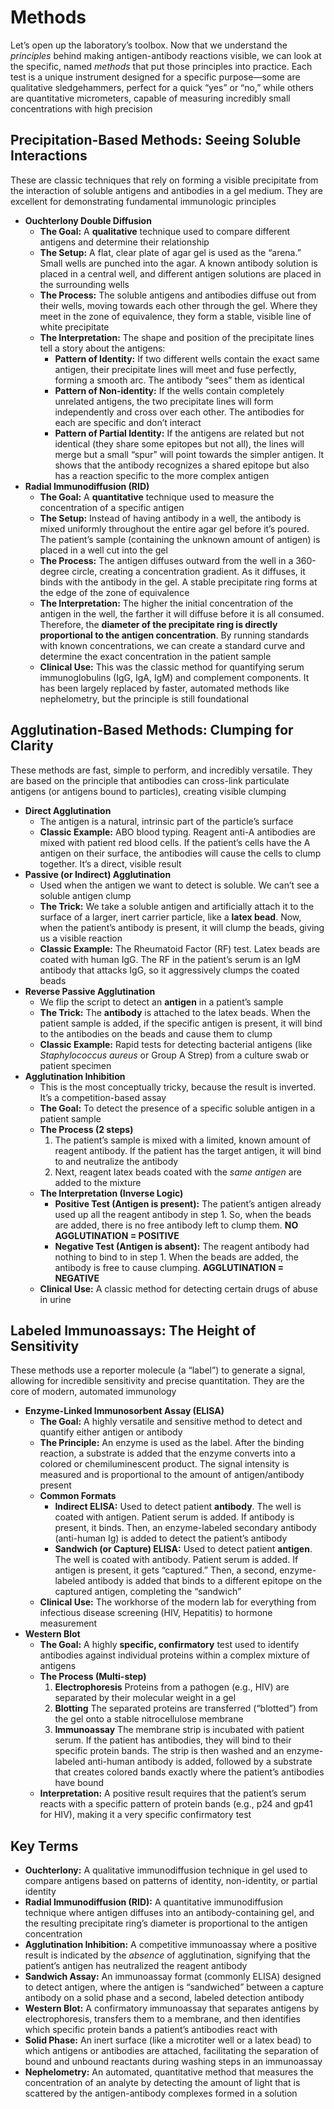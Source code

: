 # Methods {-}

Let's open up the laboratory's toolbox. Now that we understand the *principles* behind making antigen-antibody reactions visible, we can look at the specific, named *methods* that put those principles into practice. Each test is a unique instrument designed for a specific purpose—some are qualitative sledgehammers, perfect for a quick "yes" or "no," while others are quantitative micrometers, capable of measuring incredibly small concentrations with high precision

## **Precipitation-Based Methods: Seeing Soluble Interactions** {-}

These are classic techniques that rely on forming a visible precipitate from the interaction of soluble antigens and antibodies in a gel medium. They are excellent for demonstrating fundamental immunologic principles

*   **Ouchterlony Double Diffusion**
    *   **The Goal:** A **qualitative** technique used to compare different antigens and determine their relationship
    *   **The Setup:** A flat, clear plate of agar gel is used as the "arena." Small wells are punched into the agar. A known antibody solution is placed in a central well, and different antigen solutions are placed in the surrounding wells
    *   **The Process:** The soluble antigens and antibodies diffuse out from their wells, moving towards each other through the gel. Where they meet in the zone of equivalence, they form a stable, visible line of white precipitate
    *   **The Interpretation:** The shape and position of the precipitate lines tell a story about the antigens:
        *   **Pattern of Identity:** If two different wells contain the exact same antigen, their precipitate lines will meet and fuse perfectly, forming a smooth arc. The antibody "sees" them as identical
        *   **Pattern of Non-identity:** If the wells contain completely unrelated antigens, the two precipitate lines will form independently and cross over each other. The antibodies for each are specific and don't interact
        *   **Pattern of Partial Identity:** If the antigens are related but not identical (they share some epitopes but not all), the lines will merge but a small "spur" will point towards the simpler antigen. It shows that the antibody recognizes a shared epitope but also has a reaction specific to the more complex antigen

*   **Radial Immunodiffusion (RID)**
    *   **The Goal:** A **quantitative** technique used to measure the concentration of a specific antigen
    *   **The Setup:** Instead of having antibody in a well, the antibody is mixed uniformly throughout the entire agar gel before it's poured. The patient's sample (containing the unknown amount of antigen) is placed in a well cut into the gel
    *   **The Process:** The antigen diffuses outward from the well in a 360-degree circle, creating a concentration gradient. As it diffuses, it binds with the antibody in the gel. A stable precipitate ring forms at the edge of the zone of equivalence
    *   **The Interpretation:** The higher the initial concentration of the antigen in the well, the farther it will diffuse before it is all consumed. Therefore, the **diameter of the precipitate ring is directly proportional to the antigen concentration**. By running standards with known concentrations, we can create a standard curve and determine the exact concentration in the patient sample
    *   **Clinical Use:** This was the classic method for quantifying serum immunoglobulins (IgG, IgA, IgM) and complement components. It has been largely replaced by faster, automated methods like nephelometry, but the principle is still foundational

## **Agglutination-Based Methods: Clumping for Clarity** {-}

These methods are fast, simple to perform, and incredibly versatile. They are based on the principle that antibodies can cross-link particulate antigens (or antigens bound to particles), creating visible clumping

*   **Direct Agglutination**
    *   The antigen is a natural, intrinsic part of the particle's surface
    *   **Classic Example:** ABO blood typing. Reagent anti-A antibodies are mixed with patient red blood cells. If the patient's cells have the A antigen on their surface, the antibodies will cause the cells to clump together. It's a direct, visible result

*   **Passive (or Indirect) Agglutination**
    *   Used when the antigen we want to detect is soluble. We can't see a soluble antigen clump
    *   **The Trick:** We take a soluble antigen and artificially attach it to the surface of a larger, inert carrier particle, like a **latex bead**. Now, when the patient's antibody is present, it will clump the beads, giving us a visible reaction
    *   **Classic Example:** The Rheumatoid Factor (RF) test. Latex beads are coated with human IgG. The RF in the patient's serum is an IgM antibody that attacks IgG, so it aggressively clumps the coated beads

*   **Reverse Passive Agglutination**
    *   We flip the script to detect an **antigen** in a patient's sample
    *   **The Trick:** The **antibody** is attached to the latex beads. When the patient sample is added, if the specific antigen is present, it will bind to the antibodies on the beads and cause them to clump
    *   **Classic Example:** Rapid tests for detecting bacterial antigens (like *Staphylococcus aureus* or Group A Strep) from a culture swab or patient specimen

*   **Agglutination Inhibition**
    *   This is the most conceptually tricky, because the result is inverted. It's a competition-based assay
    *   **The Goal:** To detect the presence of a specific soluble antigen in a patient sample
    *   **The Process (2 steps)**
        1.  The patient's sample is mixed with a limited, known amount of reagent antibody. If the patient has the target antigen, it will bind to and neutralize the antibody
        2.  Next, reagent latex beads coated with the *same antigen* are added to the mixture
    *   **The Interpretation (Inverse Logic)**
        *   **Positive Test (Antigen is present):** The patient's antigen already used up all the reagent antibody in step 1. So, when the beads are added, there is no free antibody left to clump them. **NO AGGLUTINATION = POSITIVE**
        *   **Negative Test (Antigen is absent):** The reagent antibody had nothing to bind to in step 1. When the beads are added, the antibody is free to cause clumping. **AGGLUTINATION = NEGATIVE**
    *   **Clinical Use:** A classic method for detecting certain drugs of abuse in urine

## **Labeled Immunoassays: The Height of Sensitivity** {-}

These methods use a reporter molecule (a "label") to generate a signal, allowing for incredible sensitivity and precise quantitation. They are the core of modern, automated immunology

*   **Enzyme-Linked Immunosorbent Assay (ELISA)**
    *   **The Goal:** A highly versatile and sensitive method to detect and quantify either antigen or antibody
    *   **The Principle:** An enzyme is used as the label. After the binding reaction, a substrate is added that the enzyme converts into a colored or chemiluminescent product. The signal intensity is measured and is proportional to the amount of antigen/antibody present
    *   **Common Formats**
        *   **Indirect ELISA:** Used to detect patient **antibody**. The well is coated with antigen. Patient serum is added. If antibody is present, it binds. Then, an enzyme-labeled secondary antibody (anti-human Ig) is added to detect the patient's antibody
        *   **Sandwich (or Capture) ELISA:** Used to detect patient **antigen**. The well is coated with antibody. Patient serum is added. If antigen is present, it gets "captured." Then, a second, enzyme-labeled antibody is added that binds to a different epitope on the captured antigen, completing the "sandwich"
    *   **Clinical Use:** The workhorse of the modern lab for everything from infectious disease screening (HIV, Hepatitis) to hormone measurement

*   **Western Blot**
    *   **The Goal:** A highly **specific, confirmatory** test used to identify antibodies against individual proteins within a complex mixture of antigens
    *   **The Process (Multi-step)**
        1.  **Electrophoresis** Proteins from a pathogen (e.g., HIV) are separated by their molecular weight in a gel
        2.  **Blotting** The separated proteins are transferred ("blotted") from the gel onto a stable nitrocellulose membrane
        3.  **Immunoassay** The membrane strip is incubated with patient serum. If the patient has antibodies, they will bind to their specific protein bands. The strip is then washed and an enzyme-labeled anti-human antibody is added, followed by a substrate that creates colored bands exactly where the patient's antibodies have bound
    *   **Interpretation:** A positive result requires that the patient's serum reacts with a specific pattern of protein bands (e.g., p24 and gp41 for HIV), making it a very specific confirmatory test

## **Key Terms** {-}

*   **Ouchterlony:** A qualitative immunodiffusion technique in gel used to compare antigens based on patterns of identity, non-identity, or partial identity
*   **Radial Immunodiffusion (RID):** A quantitative immunodiffusion technique where antigen diffuses into an antibody-containing gel, and the resulting precipitate ring's diameter is proportional to the antigen concentration
*   **Agglutination Inhibition:** A competitive immunoassay where a positive result is indicated by the *absence* of agglutination, signifying that the patient's antigen has neutralized the reagent antibody
*   **Sandwich Assay:** An immunoassay format (commonly ELISA) designed to detect antigen, where the antigen is "sandwiched" between a capture antibody on a solid phase and a second, labeled detection antibody
*   **Western Blot:** A confirmatory immunoassay that separates antigens by electrophoresis, transfers them to a membrane, and then identifies which specific protein bands a patient's antibodies react with
*   **Solid Phase:** An inert surface (like a microtiter well or a latex bead) to which antigens or antibodies are attached, facilitating the separation of bound and unbound reactants during washing steps in an immunoassay
*   **Nephelometry:** An automated, quantitative method that measures the concentration of an analyte by detecting the amount of light that is scattered by the antigen-antibody complexes formed in a solution
